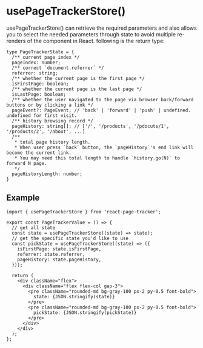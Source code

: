 # usePageTrackerStore()

usePageTrackerStore() can retrieve the required parameters and also allows you to select the needed parameters through state to avoid multiple re-renders of the component in React. following is the return type:

```tsx
type PageTrackerState = {
  /** current page index */
  pageIndex: number;
  /** correct `document.referrer` */
  referrer: string;
  /** whether the current page is the first page */
  isFirstPage: boolean;
  /** whether the current page is the last page */
  isLastPage: boolean;
  /** whether the user navigated to the page via browser back/forward buttons or by clicking a link */
  pageEvent?: PageEvent; // 'back' | 'forward' | 'push' | undefined.  undefined for first visit.
  /** history browsing record */
  pageHistory: string[]; // ['/', '/products', '/pdocuts/1', '/products/2', '/about', ...]
  /**
   * total page history length.
   * When user press `back` button, the `pageHistory`'s end link will become the current link.
   * You may need this total length to handle `history.go(N)` to forward N page.
   */
  pageHistoryLength: number;
}
```

## Example

```tsx
import { usePageTrackerStore } from 'react-page-tracker';

export const PageTrackerValue = () => {
  // get all state
  const state = usePageTrackerStore((state) => state);
  // get the specific state you'd like to use
  const pickState = usePageTrackerStore((state) => ({
    isFirstPage: state.isFirstPage,
    referrer: state.referrer,
    pageHistory: state.pageHistory,
  }));

  return (
    <div className="flex">
      <div className="flex flex-col gap-3">
        <pre className="rounded-md bg-gray-100 px-2 py-0.5 font-bold">
          state: {JSON.stringify(state)}
        </pre>
        <pre className="rounded-md bg-gray-100 px-2 py-0.5 font-bold">
          pickState: {JSON.stringify(pickState)}
        </pre>
      </div>
    </div>
  );
};
```
